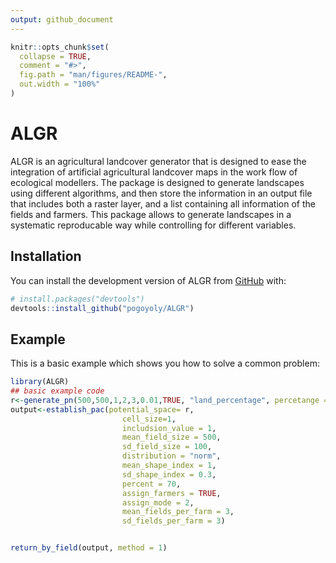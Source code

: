 ```yaml
---
output: github_document
---
```


<!-- README.md is generated from README.Rmd. Please edit that file -->

```r
knitr::opts_chunk$set(
  collapse = TRUE,
  comment = "#>",
  fig.path = "man/figures/README-",
  out.width = "100%"
)
```

# ALGR

<!-- badges: start -->
<!-- badges: end -->

ALGR is an agricultural landcover generator that is designed to ease the integration of artificial agricultural landcover maps in the work flow of ecological modellers. The package is designed to generate landscapes using different algorithms, and then store the information in an output file that includes both a raster layer, and a list containing all information of the fields and farmers. This package allows to  generate landscapes in a systematic reproducable  way while controlling for different variables.

## Installation

You can install the development version of ALGR from [GitHub](https://github.com/) with:

``` r
# install.packages("devtools")
devtools::install_github("pogoyoly/ALGR")
```


## Example

This is a basic example which shows you how to solve a common problem:

```r
library(ALGR)
## basic example code
r<-generate_pn(500,500,1,2,3,0.01,TRUE, "land_percentage", percetange = 70)
output<-establish_pac(potential_space= r,
                         cell_size=1,
                         includsion_value = 1,
                         mean_field_size = 500,
                         sd_field_size = 100,
                         distribution = "norm",
                         mean_shape_index = 1,
                         sd_shape_index = 0.3,
                         percent = 70,
                         assign_farmers = TRUE,
                         assign_mode = 2,
                         mean_fields_per_farm = 3,
                         sd_fields_per_farm = 3)


return_by_field(output, method = 1)

```

